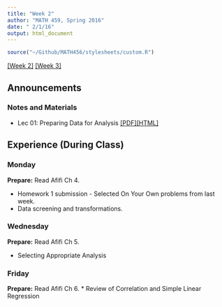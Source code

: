 ```yaml
---
title: "Week 2"
author: "MATH 459, Spring 2016"
date: " 2/1/16"
output: html_document
---
```

```r
source("~/Github/MATH456/stylesheets/custom.R")
```
[[Week 2]](wk01.html) [[Week 3]](wk03.html)

## Announcements


### Notes and Materials
* Lec 01: Preparing Data for Analysis [[PDF]](notes/lec01_data_prep.pdf)[[HTML]](notes/lec01_data_prep.html)


## Experience (During Class)
### Monday
**Prepare:** Read Afifi Ch 4. 

* Homework 1 submission - Selected On Your Own problems from last week. 
* Data screening and transformations. 

### Wednesday
**Prepare:** Read Afifi Ch 5. 

* Selecting Appropriate Analysis
  

### Friday
**Prepare:** Read Afifi Ch 6.
* Review of Correlation and Simple Linear Regression
